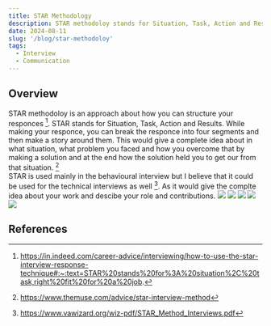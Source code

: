 ```yaml
---
title: STAR Methodology
description: STAR methodoloy stands for Situation, Task, Action and Result. This helps in structure your responces in interviews, how to give a complete picture about the solution. 
date: 2024-08-11
slug: '/blog/star-methodoloy'
tags:
  - Interview
  - Communication
---
```


## Overview
STAR methodoloy is an approach about how you can structure your responces [^1]. STAR stands for Situation, Task, Action and Results. While making your responce, you can break the responce into four segments and then make a story around them. This would give a complete idea about in what situation, what problem you faced and how you overcome that by making a solution and at the end how the solution held you to get our from that situation. [^2] <br/>
STAR is used mainly in the behavioural interview but I believe that it could be used for the technical interviews as well [^3]. As it would give the complte idea about your work and descibe your role and contributions. 
![](./starmethodology.png)
![](./context.png)
![](./example-1.png)
![](./example-2.png)
![](./conclusion.png)

## References
[^1]: https://in.indeed.com/career-advice/interviewing/how-to-use-the-star-interview-response-technique#:~:text=STAR%20stands%20for%3A%20situation%2C%20task,right%20fit%20for%20a%20job.
[^2]: https://www.themuse.com/advice/star-interview-method
[^3]: https://www.vawizard.org/wiz-pdf/STAR_Method_Interviews.pdf
